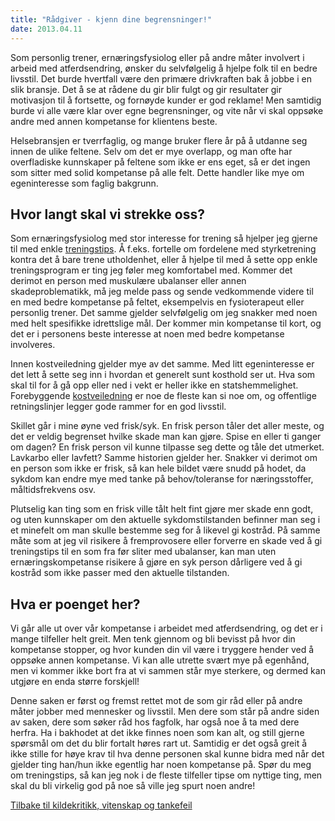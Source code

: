 ```yaml
---
title: "Rådgiver - kjenn dine begrensninger!"
date: 2013.04.11
---
```


Som personlig trener, ernæringsfysiolog eller på andre måter involvert i arbeid med atferdsendring, ønsker du selvfølgelig å hjelpe folk til en bedre livsstil. Det burde hvertfall være den primære drivkraften bak å jobbe i en slik bransje. Det å se at rådene du gir blir fulgt og gir resultater gir motivasjon til å fortsette, og fornøyde kunder er god reklame! Men samtidig burde vi alle være klar over egne begrensninger, og vite når vi skal oppsøke andre med annen kompetanse for klientens beste.

Helsebransjen er tverrfaglig, og mange bruker flere år på å utdanne seg innen de ulike feltene. Selv om det er mye overlapp, og man ofte har overfladiske kunnskaper på feltene som ikke er ens eget, så er det ingen som sitter med solid kompetanse på alle felt. Dette handler like mye om egeninteresse som faglig bakgrunn.

## Hvor langt skal vi strekke oss?

Som ernæringsfysiolog med stor interesse for trening så hjelper jeg gjerne til med enkle [treningstips](../bedre-helse-2013-trening.qmd). Å f.eks. fortelle om fordelene med styrketrening kontra det å bare trene utholdenhet, eller å hjelpe til med å sette opp enkle treningsprogram er ting jeg føler meg komfortabel med. Kommer det derimot en person med muskulære ubalanser eller annen skadeproblematikk, må jeg melde pass og sende vedkommende videre til en med bedre kompetanse på feltet, eksempelvis en fysioterapeut eller personlig trener. Det samme gjelder selvfølgelig om jeg snakker med noen med helt spesifikke idrettslige mål. Der kommer min kompetanse til kort, og det er i personens beste interesse at noen med bedre kompetanse involveres.

Innen kostveiledning gjelder mye av det samme. Med litt egeninteresse er det lett å sette seg inn i hvordan et generelt sunt kosthold ser ut. Hva som skal til for å gå opp eller ned i vekt er heller ikke en statshemmelighet. Forebyggende [kostveiledning](../bedre-helse-2013-kosthold.qmd) er noe de fleste kan si noe om, og offentlige retningslinjer legger gode rammer for en god livsstil.

Skillet går i mine øyne ved frisk/syk. En frisk person tåler det aller meste, og det er veldig begrenset hvilke skade man kan gjøre. Spise en eller ti ganger om dagen? En frisk person vil kunne tilpasse seg dette og tåle det utmerket. Lavkarbo eller lavfett? Samme historien gjelder her. Snakker vi derimot om en person som ikke er frisk, så kan hele bildet være snudd på hodet, da sykdom kan endre mye med tanke på behov/toleranse for næringsstoffer, måltidsfrekvens osv.

Plutselig kan ting som en frisk ville tålt helt fint gjøre mer skade enn godt, og uten kunnskaper om den aktuelle sykdomstilstanden befinner man seg i et minefelt om man skulle bestemme seg for å likevel gi kostråd. På samme måte som at jeg vil risikere å fremprovosere eller forverre en skade ved å gi treningstips til en som fra før sliter med ubalanser, kan man uten ernæringskompetanse risikere å gjøre en syk person dårligere ved å gi kostråd som ikke passer med den aktuelle tilstanden.

## Hva er poenget her?

Vi går alle ut over vår kompetanse i arbeidet med atferdsendring, og det er i mange tilfeller helt greit. Men tenk gjennom og bli bevisst på hvor din kompetanse stopper, og hvor kunden din vil være i tryggere hender ved å oppsøke annen kompetanse. Vi kan alle utrette svært mye på egenhånd, men vi kommer ikke bort fra at vi sammen står mye sterkere, og dermed kan utgjøre en enda større forskjell!

Denne saken er først og fremst rettet mot de som gir råd eller på andre måter jobber med mennesker og livsstil. Men dere som står på andre siden av saken, dere som søker råd hos fagfolk, har også noe å ta med dere herfra. Ha i bakhodet at det ikke finnes noen som kan alt, og still gjerne spørsmål om det du blir fortalt høres rart ut. Samtidig er det også greit å ikke stille for høye krav til hva denne personen skal kunne bidra med når det gjelder ting han/hun ikke egentlig har noen kompetanse på. Spør du meg om treningstips, så kan jeg nok i de fleste tilfeller tipse om nyttige ting, men skal du bli virkelig god på noe så ville jeg spurt noen andre!

[Tilbake til kildekritikk, vitenskap og tankefeil](../../kildekritikk.qmd)
